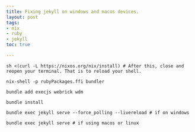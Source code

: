 ```yaml
---
title: Fixing jekyll on windows and macos devices.
layout: post
tags:
- nix
- ruby
- jekyll
toc: true

---
```



```
sh <(curl -L https://nixos.org/nix/install) # After this, close and reopen your terminal. That is to reload your shell.

nix-shell -p rubyPackages.ffi bundler

bundle add execjs webrick wdm

bundle install

bundle exec jekyll serve --force_polling --livereload # if on windows

bundle exec jekyll serve # if using macos or linux
```
